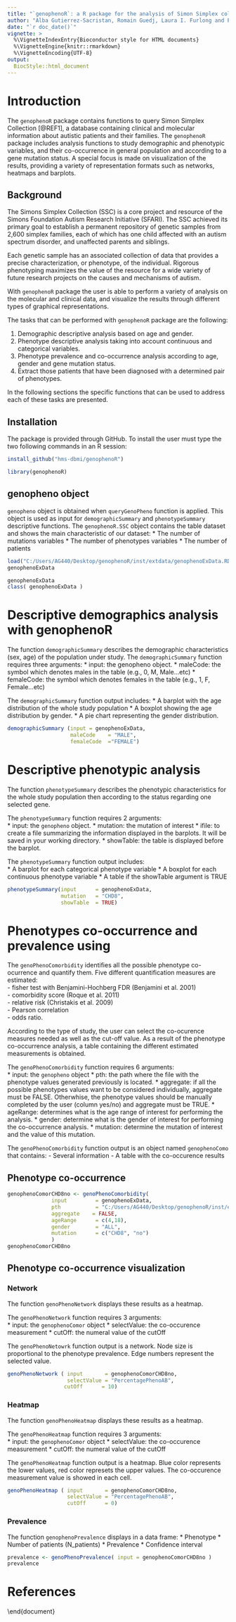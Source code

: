```yaml
---
title: "`genophenoR`: a R package for the analysis of Simon Simplex collection, clinical and variant data"
author: "Alba Gutierrez-Sacristan, Romain Guedj, Laura I. Furlong and Paul Avillach"
date: "`r doc_date()`"
vignette: >
  %\VignetteIndexEntry{Bioconductor style for HTML documents}
  %\VignetteEngine{knitr::rmarkdown}
  %\VignetteEncoding{UTF-8}
output: 
  BiocStyle::html_document
---
```


# Introduction

The `genophenoR` package contains functions to query Simon Simplex Collection [@REF1], a database containing clinical and molecular information about autistic patients and their families. The `genophenoR` package includes analysis functions to study demographic and phenotypic variables, and their co-occurrence in general population and according to a gene mutation status. A special focus is made on visualization of the results, providing a variety of representation formats such as networks, heatmaps and barplots.

## Background
The Simons Simplex Collection (SSC) is a core project and resource of the Simons Foundation Autism Research Initiative (SFARI). The SSC achieved its primary goal to establish a permanent repository of genetic samples from 2,600 simplex families, each of which has one child affected with an autism spectrum disorder, and unaffected parents and siblings.

Each genetic sample has an associated collection of data that provides a precise characterization, or phenotype, of the individual. Rigorous phenotyping maximizes the value of the resource for a wide variety of future research projects on the causes and mechanisms of autism.


With `genophenoR` package the user is able to perform a variety of analysis on the molecular and clinical data, and visualize the results through different types of graphical representations.

The tasks that can be performed with `genophenoR` package are the following:

  1. Demographic descriptive analysis based on age and gender. 
  2. Phenotype descriptive analysis taking into account continuous and categorical variables. 
  3. Phenotype prevalence and co-occurrence analysis according to age, gender and gene mutation status. 
  4. Extract those patients that have been diagnosed with a determined pair of phenotypes. 


In the following sections the specific functions that can be used to address each of these tasks are presented.

## Installation

The package \texttt{genophenoR} is provided through GitHub. To install \texttt{genophenoR} the user must type the two following commands in an R session:

```r
install_github("hms-dbmi/genophenoR")
```

```r
library(genophenoR)
```

## genopheno object

`genopheno` object is obtained when `queryGenoPheno` function is applied. This object is used as input for `demographicSummary` and `phenotypeSummary`  descriptive functions. The `genophenoR.SSC` object contains the table dataset and shows the main characteristic of our dataset:
  * The number of mutations variables
  * The number of phenotypes variables
  * The number of patients 
  

```r
load("C:/Users/AG440/Desktop/genophenoR/inst/extdata/genophenoExData.RData")
genophenoExData
```

```r
genophenoExData
class( genophenoExData )
```



# Descriptive demographics analysis with genophenoR
The function `demographicSummary` describes the demographic characteristics (sex, age) of the population under study.
The `demographicSummary` function requires three arguments:
  * input: the genopheno object.
  * maleCode: the symbol which denotes males in the table (e.g., 0, M, Male...etc)
  * femaleCode: the symbol which denotes females in the table (e.g., 1, F, Female...etc)


The `demographicSummary` function output includes:
  * A barplot with the age distribution of the whole study population
  * A boxplot showing the age distribution by gender.
  * A pie chart representing the gender distribution.

```r
demographicSummary (input = genophenoExData, 
                    maleCode    = "MALE", 
                    femaleCode  ="FEMALE")
```


# Descriptive phenotypic analysis

The function `phenotypeSummary` describes the phenotypic characteristics for the whole study population then according to the status regarding one selected gene.    

The `phenotypeSummary` function requires 2 arguments:  
  * input: the `genopheno` object.
  * mutation: the mutation of interest
  * ifile: to create a file summarizing the information displayed in the barplots. It will be saved in your working directory.
  * showTable: the table is displayed before the barplot. 

The `phenotypeSummary` function output includes:   
* A barplot for each categorical phenotype variable
* A boxplot for each continuous phenotype variable
* A table if the showTable argument is TRUE

```r
phenotypeSummary(input      = genophenoExData,
                 mutation   = "CHD8", 
                 showTable  = TRUE)
```


# Phenotypes co-occurrence and prevalence using 

The `genoPhenoComorbidity` identifies all the possible phenotype co-ocurrence and quantify them.  Five different quantification measures are estimated:   
- fisher test with Benjamini-Hochberg FDR (Benjamini et al. 2001)  
- comorbidity score (Roque et al. 2011)   
- relative risk (Christakis et al. 2009)   
- Pearson correlation   
- odds ratio. 

According to the type of study, the user can select the co-ocurence measures needed as well as the cut-off value. As a result of the phenotype co-occurrence analysis, a table containing the different estimated measurements is obtained. 


The `genoPhenoComorbidity` function requires 6 arguments:  
* input: the `genopheno` object
* pth: the path where the file with the phenotype values generated previously is located.
* aggregate: if all the possible phenotypes values want to be considered individually, aggregate must be FALSE. Otherwhise, the phenotype values should be manually completed by the user (column yes/no) and aggregate must be TRUE. 
* ageRange: determines what is the age range of interest for performing the analysis.
* gender: determine what is the gender of interest for performing the co-occurrence analysis.
* mutation: determine the mutation of interest and the value of this mutation.

The `genoPhenoComorbidity` function output is an object named `genophenoComo` that contains: 
- Several information
- A table with the co-occurence results


## Phenotype co-occurrence

```r
genophenoComorCHD8no <- genoPhenoComorbidity( 
              input         = genophenoExData,
              pth           = "C:/Users/AG440/Desktop/genophenoR/inst/extdata/",
              aggregate    = FALSE, 
              ageRange      = c(4,18),
              gender        = "ALL", 
              mutation      = c("CHD8", "no")
              )
genophenoComorCHD8no
```


## Phenotype co-occurrence visualization

### Network

The function `genoPhenoNetwork`  displays these results as a heatmap. 

The `genoPhenoNetwork` function requires 3 arguments:  
* input: the `genophenoComor` object
* selectValue: the co-occurence measurement 
* cutOff: the numeral value of the cutOff

The `genoPhenoNetowrk` function output is a network. Node size is proportional to the phenotype prevalence. Edge numbers represent the selected value. 

```r
genoPhenoNetwork ( input       = genophenoComorCHD8no,
                   selectValue = "PercentagePhenoAB", 
                  cutOff      = 10)
```



### Heatmap

The function `genoPhenoHeatmap`  displays these results as a heatmap. 

The `genoPhenoHeatmap` function requires 3 arguments:  
* input: the `genophenoComor` object
* selectValue: the co-occurence measurement 
* cutOff: the numeral value of the cutOff

The `genoPhenoHeatmap` function output is a heatmap. Blue color represents the lower values,  red color represets the upper values. The co-occurence measurement value is showed in each cell. 

```r
genoPhenoHeatmap ( input       = genophenoComorCHD8no,
                   selectValue = "PercentagePhenoAB", 
                   cutOff      = 0)
```

### Prevalence

The function `genophenoPrevalence`  displays in a data frame:
    * Phenotype
    * Number of patients (N_patients)
    * Prevalence
    * Confidence interval



```r
prevalence <- genoPhenoPrevalence( input = genophenoComorCHD8no )
prevalence
```

# References



\end{document}